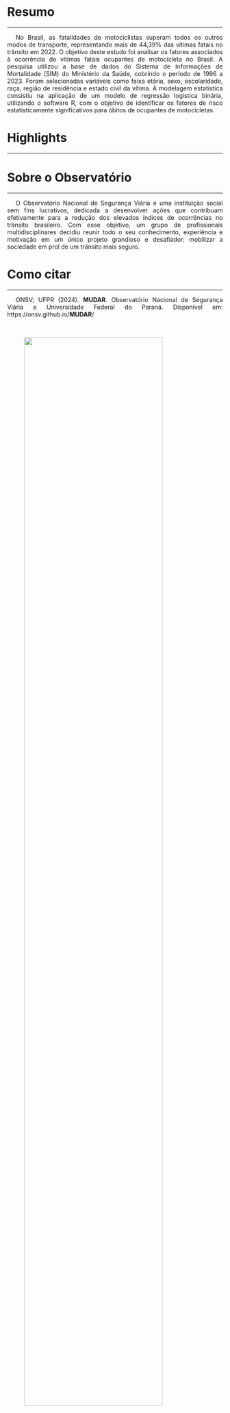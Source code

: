 <style>
p {
  text-align: justify;  
  text-indent: 20px;   
}
</style>  

# Resumo {-}  

***  

<p>No Brasil, as fatalidades de motociclistas superam todos os outros modos de transporte, representando mais de 44,39% das vítimas fatais no trânsito em 2022. O objetivo deste estudo foi analisar os fatores associados à ocorrência de vítimas fatais ocupantes de motocicleta no Brasil. A pesquisa utilizou a base de dados do Sistema de Informações de Mortalidade (SIM) do Ministério da Saúde, cobrindo o período de 1996 a 2023. Foram selecionadas variáveis como faixa etária, sexo, escolaridade, raça, região de residência e estado civil da vítima. A modelagem estatística consistiu na aplicação de um modelo de regressão logística binária, utilizando o software R, com o objetivo de identificar os fatores de risco estatisticamente significativos para óbitos de ocupantes de motocicletas.   

# Highlights {-}  

***  



# Sobre o Observatório {-}   

***  

<p>O Observatório Nacional de Segurança Viária é uma instituição social sem fins lucrativos, dedicada a desenvolver ações que contribuam efetivamente para a redução dos elevados índices de ocorrências no trânsito brasileiro. Com esse objetivo, um grupo de profissionais multidisciplinares decidiu reunir todo o seu conhecimento, experiência e motivação em um único projeto grandioso e desafiador: mobilizar a sociedade em prol de um trânsito mais seguro.  


# Como citar {-}  

***   
<p>ONSV; UFPR (2024). **MUDAR**. Observatório Nacional de Segurança Viária e Universidade Federal do Paraná. Disponível em: https://onsv.github.io/**MUDAR**/

<br>  

:::{layout-ncol="3"}

:::{.center}

![](img/onsv_logo_main.png){width="80%" fig-align="center"}

:::

:::{.right}

![](img/marca_UFPR.png){width="60%" fig-align="center"}

:::

:::